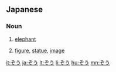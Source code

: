 ==Japanese==

===Noun===
{{ja-noun}}
# {{ja-def|象}} [[elephant]]
# {{ja-def|像}} [[figure]], [[statue]], [[image]]

[[it:ぞう]]
[[ja:ぞう]]
[[lt:ぞう]]
[[li:ぞう]]
[[hu:ぞう]]
[[mn:ぞう]]
